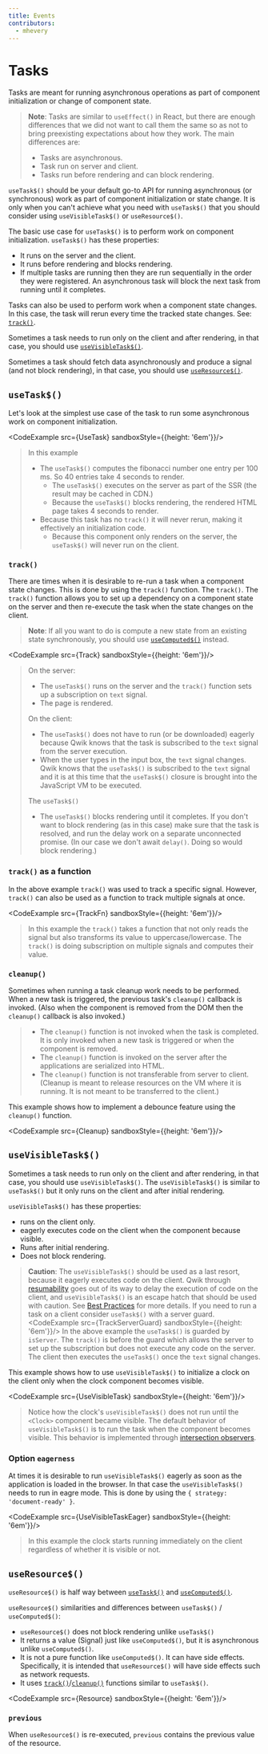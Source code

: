```yaml
---
title: Events
contributors:
  - mhevery
---
```



# Tasks

Tasks are meant for running asynchronous operations as part of component initialization or change of component state. 

> **Note**: Tasks are similar to `useEffect()` in React, but there are enough differences that we did not want to call them the same so as not to bring preexisting expectations about how they work. The main differences are:
> - Tasks are asynchronous.
> - Task run on server and client.
> - Tasks run before rendering and can block rendering.


`useTask$()` should be your default go-to API for running asynchronous (or synchronous) work as part of component initialization or state change. It is only when you can't achieve what you need with `useTask$()` that you should consider using `useVisibleTask$()` or `useResource$()`.

The basic use case for `useTask$()` is to perform work on component initialization. `useTask$()` has these properties:
- It runs on the server and the client.
- It runs before rendering and blocks rendering.
- If multiple tasks are running then they are run sequentially in the order they were registered. An asynchronous task will block the next task from running until it completes.

Tasks can also be used to perform work when a component state changes. In this case, the task will rerun every time the tracked state changes. See: [`track()`](#track).

Sometimes a task needs to run only on the client and after rendering, in that case, you should use [`useVisibleTask$()`](#usevisibletask).

Sometimes a task should fetch data asynchronously and produce a signal (and not block rendering), in that case, you should use [`useResource$()`](#useresource).

## `useTask$()`

Let's look at the simplest use case of the task to run some asynchronous work on component initialization.

<CodeExample src={UseTask} sandboxStyle={{height: '6em'}}/>

> In this example 
> - The `useTask$()` computes the fibonacci number one entry per 100 ms. So 40 entries take 4 seconds to render. 
>   - The `useTask$()` executes on the server as part of the SSR (the result may be cached in CDN.)
>   - Because the `useTask$()` blocks rendering, the rendered HTML page takes 4 seconds to render.
> - Because this task has no `track()` it will never rerun, making it effectively an initialization code.
>   - Because this component only renders on the server, the `useTask$()` will never run on the client.

### `track()`

There are times when it is desirable to re-run a task when a component state changes. This is done by using the `track()` function. The `track()`. The `track()` function allows you to set up a dependency on a component state on the server and then re-execute the task when the state changes on the client.

> **Note**: If all you want to do is compute a new state from an existing state synchronously, you should use [`useComputed$()`](/docs/components/state/#usecomputed) instead.

<CodeExample src={Track} sandboxStyle={{height: '6em'}}/>

> On the server:
> - The `useTask$()` runs on the server and the `track()` function sets up a subscription on `text` signal.
> - The page is rendered.
> 
> On the client:
> - The `useTask$()` does not have to run (or be downloaded) eagerly because Qwik knows that the task is subscribed to the `text` signal from the server execution. 
> - When the user types in the input box, the `text` signal changes. Qwik knows that the `useTask$()` is subscribed to the `text` signal and it is at this time that the `useTask$()` closure is brought into the JavaScript VM to be executed. 
>
> The `useTask$()`
> - The `useTask$()` blocks rendering until it completes. If you don't want to block rendering (as in this case) make sure that the task is resolved, and run the delay work on a separate unconnected promise. (In our case we don't await `delay()`. Doing so would block rendering.)

### `track()` as a function

In the above example `track()` was used to track a specific signal. However, `track()` can also be used as a function to track multiple signals at once. 

<CodeExample src={TrackFn} sandboxStyle={{height: '6em'}}/>

> In this example the `track()` takes a function that not only reads the signal but also transforms its value to uppercase/lowercase. The `track()` is doing subscription on multiple signals and computes their value. 


### `cleanup()`

Sometimes when running a task cleanup work needs to be performed. When a new task is triggered, the previous task's `cleanup()` callback is invoked. (Also when the component is removed from the DOM then the `cleanup()` callback is also invoked.)

> - The `cleanup()` function is not invoked when the task is completed. It is only invoked when a new task is triggered or when the component is removed.
> - The `cleanup()` function is invoked on the server after the applications are serialized into HTML.
> - The `cleanup()` function is not transferable from server to client. (Cleanup is meant to release resources on the VM where it is running. It is not meant to be transferred to the client.)

This example shows how to implement a debounce feature using the `cleanup()` function.

<CodeExample src={Cleanup} sandboxStyle={{height: '6em'}}/>

## `useVisibleTask$()`

Sometimes a task needs to run only on the client and after rendering, in that case, you should use `useVisibleTask$()`. The `useVisibleTask$()` is similar to `useTask$()` but it only runs on the client and after initial rendering.

`useVisibleTask$()` has these properties:
- runs on the client only.
- eagerly executes code on the client when the component because visible.
- Runs after initial rendering.
- Does not block rendering.


> **Caution**: The `useVisibleTask$()` should be used as a last resort, because it eagerly executes code on the client. Qwik through [resumability]() goes out of its way to delay the execution of code on the client, and `useVisibleTask$()` is an escape hatch that should be used with caution. See [Best Practices](/best-practices/#dont-register-events-eagerly-with-usevisibletask) for more details.
> If you need to run a task on a client consider `useTask$()` with a server guard.
> <CodeExample src={TrackServerGuard} sandboxStyle={{height: '6em'}}/>
> In the above example the `useTask$()` is guarded by `isServer`. The `track()` is before the guard which allows the server to set up the subscription but does not execute any code on the server. The client then executes the `useTask$()` once the `text` signal changes.

This example shows how to use `useVisibleTask$()` to initialize a clock on the client only when the clock component becomes visible.

<CodeExample src={UseVisibleTask} sandboxStyle={{height: '6em'}}/>

> Notice how the clock's `useVisibleTask$()` does not run until the `<Clock>` component became visible.  The default behavior of `useVisibleTask$()` is to run the task when the component becomes visible. This behavior is implemented through [intersection observers](https://developer.mozilla.org/en-US/docs/Web/API/Intersection_Observer_API).

### Option `eagerness`

At times it is desirable to run `useVisibleTask$()` eagerly as soon as the application is loaded in the browser. In that case the `useVisibleTask$()` needs to run in eagre mode.  This is done by using the `{ strategy: 'document-ready' }`.

<CodeExample src={UseVisibleTaskEager} sandboxStyle={{height: '6em'}}/>

> In this example the clock starts running immediately on the client regardless of whether it is visible or not.

## `useResource$()`

`useResource$()` is half way between [`useTask$()`](#usetask) and [`useComputed$()`](/docs/components/state/#usecomputed).

`useResource$()` similarities and differences between `useTask$()` / `useComputed$()`:
- `useResource$()` does not block rendering unlike `useTask$()`
- It returns a value (Signal) just like `useComputed$()`, but it is asynchronous unlike `useComputed$()`.
- It is not a pure function like `useComputed$()`. It can have side effects. Specifically, it is intended that `useResource$()` will have side effects such as network requests.
- It uses [`track()`](#track)/[`cleanup()`](#cleanup) functions similar to `useTask$()`.

<CodeExample src={Resource} sandboxStyle={{height: '6em'}}/>

### `previous`

When `useResource$()` is re-executed, `previous` contains the previous value of the resource.